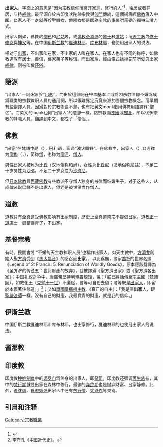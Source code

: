 {{expand|time=2013-11-26T19:26:00+00:00}}	
{{refimprove|time=2013-11-26T19:26:00+00:00}}

'''出家人'''，字面上的意思是“因为宗教信仰而离开家庭，修行的人”<ref>{{Cite web |url=http://www.zdic.net/c/a/22/52389.htm |title=zdic.net |accessdate=2014-01-09 |archive-date=2014-01-09 |archive-url=https://web.archive.org/web/20140109232229/http://www.zdic.net/c/a/22/52389.htm |dead-url=no }}</ref>，独居或者群居，守持[[戒律|戒律]]。最早源自於古印度吠陀諸宗教與[[沙門|沙門]]傳統，這個術語經[[佛教|佛教]]傳入中國。出家人不一定就等於[[聖職者|聖職者]]，但兩者都是因為宗教的事業所需要的獨特生活方式。

出家人例如，佛教的[[僧侣|僧侣]]和[[尼姑|尼姑]]等，或[[道教|道教]][[全真派|全真派]]的[[道士|道士]]和[[道姑|道姑]]；而[[天主教|天主教]]的[[修士|修士]][[修女|修女]]與[[神父|神父]]等。在中国[[伊斯兰教|伊斯兰教]]的[[戛迪林耶|戛迪林耶]]、[[库布林耶|库布林耶]]，也使用出家人的说法。

相对于[[出家|出家]]，不出家叫在家，不出家的人叫在家人。在家人也有不同的称呼，如佛教道教有居士，善信，俗家弟子等称谓。而出家后，經由儀式捨掉先前所受的出家[[戒律|戒律]]，则被叫做[[还俗|还俗]]。

== 語源 ==
“出家人”一詞來源於“[[出家|出家]]”，而由於這個詞在中國基本上成爲因宗教信仰不婚或成爲職業的宗教教职人員的通用詞，所以很難界定究竟來源於哪個宗教概念。而早期有些翻譯人員，因爲對於宗教術語不熟，也有把英文monk借用佛教用語譯作“僧侶”。而英文的monk也同“出家人”的意思一樣，因宗教而[[不婚|不婚]]或[[獨身|獨身]]，所以很多宗教的神職人員，翻譯到中文，都成了「僧侶」。

== 佛教 ==
{{main|出家人 (佛教)}}
“[[出家_(佛教)|出家]]”在梵語中是{{lang|sa|प्रव्रज्या}}（{{IAST|pravrajyā}}），巴利语{{lang|pi|pabbajja}}，音译“波吠儞野”。在佛教中，出家人（{{lang-pi|anagārika}}）又通称为[[僧伽|僧伽]]（{{lang-pi|सन्घ|Saṅgha}}，{{lang-sa|संघ|Saṃgha}}），简称[[僧|僧]]，也称为[[僧侣|僧侣]]、[[僧人|僧人]]。

男性出家人被称为[[比丘|比丘]]（汉地俗称[[和尚|和尚]]），女性为[[比丘尼|比丘尼]]（汉地俗称[[尼姑|尼姑]]），不足二十岁男性为[[沙弥|沙弥]]，不足二十岁女性为[[沙弥尼|沙弥尼]]。

但[[日本佛教|日本佛教]]與[[西藏佛教|西藏佛教]]有些教派不守僧人独身的戒律而结婚生子，对于这些人，从戒律来说已经不是出家人，但还是被世俗当作僧人。

== 道教 ==
道教只有[[全真道|全真道]]受佛教影响有出家制度，歷史上全真道南宗不提倡出家。道教[[正一道|正一道]]道士一般蓄妻育子，不出家。

== 基督宗教 == 
有時，民間會將 “不婚的天主教神职人员”也稱作出家人。如天主教中，[[方濟會|方濟會]]創始人[[阿西西的聖方濟各|聖方濟]]受到《[[馬太福音|馬太福音]]》的感召而'''出家'''。，以此爲題，畫家[[喬托|喬托]]的世界名畫 《Legend of St Francis: 5. Renunciation of Worldly Goods》，原本應該翻譯為《圣方济的传说五：世间財產的放弃》，就被譯爲《聖方濟出家》或《聖方濟各出家》；[[中国礼仪之争|中国礼仪之争]]中，[[康熙帝|康熙帝]]堅持[[利瑪竇規矩|利瑪竇規矩]]，說：「朕已將話傳至宗主國（[[梵諦岡|梵諦岡]]），如教化王（[[克勉十一世|克勉十一世]]）不遵從，爾等可自任去留；爾等既是[[出家人|出家人]]，即留於本國著住修道。」<ref>[[李守孔|李守孔]]《[[中國近代史|中國近代史]]》。</ref>；又如[[單國璽|單國璽]][[樞機主教|樞機主教]].《真正的自由》：「我是個'''出家'''人，跟[[聖嚴法師|聖嚴法師]]一樣，沒有自己的財產，我最寶貴的財產，就是我的信仰。」

== 伊斯兰教 ==
中国伊斯兰教戛迪林耶和库布林耶，也出家修行，戛迪林耶的也使用出家人的说法。

== 耆那教 ==

== 印度教 ==
印度教[[种姓制度|种姓制度]]中的[[婆罗门|婆罗门]]爲终身的出家人，即[[祭司|祭司]]。印度教还强调[[再生族|再生族]]有{{le|四行期|Ashrama (stage)}}，其中的[[梵行期|梵行期]]就是出家在森林中修行，最後的[[弃绝期|弃绝期]]也是抛弃财富、出家静修。此外，[[湿婆派|湿婆派]]、[[毗湿奴派|毗湿奴派]]出家人中还有[[苦行僧|苦行僧]]、[[娑婆弥|娑婆弥]]等类别。

== 引用和注释 ==
{{reflist}}

{{Authority control}}
[[Category:宗教職業|Category:宗教職業]]